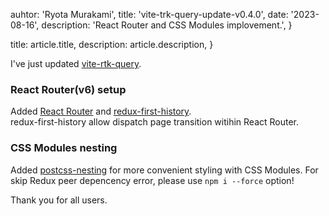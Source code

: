 
  auhtor: 'Ryota Murakami',
  title: 'vite-trk-query-update-v0.4.0',
  date: '2023-08-16',
  description: 'React Router and CSS Modules implovement.',
}

  title: article.title,
  description: article.description,
}


I've just updated [vite-rtk-query](https://github.com/laststance/vite-rtk-query).

### React Router(v6) setup

Added [React Router](https://reactrouter.com/en/main) and [redux-first-history](https://github.com/salvoravida/redux-first-history).\
redux-first-history allow dispatch page transition witihin React Router.

### CSS Modules nesting

Added [postcss-nesting](https://www.npmjs.com/package/postcss-nesting) for more convenient styling with CSS Modules.
For skip Redux peer depencency error, please use `npm i --force` option!

Thank you for all users.
